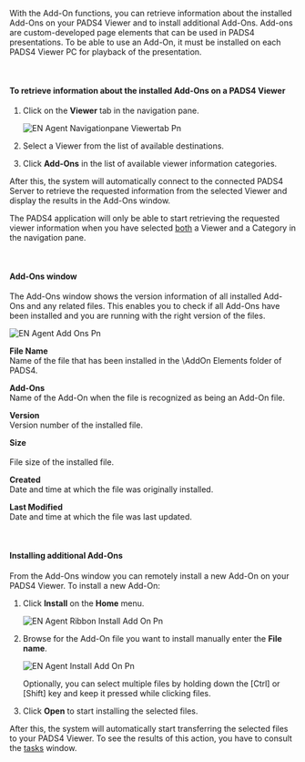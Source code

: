 With the Add-On functions, you can retrieve information about the installed Add-Ons on your PADS4 Viewer and to install additional Add-Ons. Add-ons are custom-developed page elements that can be used in PADS4 presentations. To be able to use an Add-On, it must be installed on each PADS4 Viewer PC for playback of the presentation.

 

#### **To retrieve information about the installed Add-Ons on a PADS4 Viewer**

1. Click on the **Viewer** tab in the navigation pane.

   ![EN Agent Navigationpane Viewertab Pn](/images/digital-signage/windows-applications/agent/remote-management-and-monitoring/EN-Agent-Navigationpane-Viewertab.png)
2. Select a Viewer from the list of available destinations.
3. Click **Add-Ons** in the list of available viewer information categories.

After this, the system will automatically connect to the connected PADS4 Server to retrieve the requested information from the selected Viewer and display the results in the Add-Ons window.

<Warning>
  The PADS4 application will only be able to start retrieving the requested viewer information when you have selected <u>both</u> a Viewer and a Category in the navigation pane.
</Warning>

 

#### **Add-Ons window**

The Add-Ons window shows the version information of all installed Add-Ons and any related files. This enables you to check if all Add-Ons have been installed and you are running with the right version of the files.

![EN Agent Add Ons Pn](/images/digital-signage/windows-applications/agent/remote-management-and-monitoring/EN-Agent-Add-Ons.png)

**File Name**\
Name of the file that has been installed in the \\AddOn Elements folder of PADS4.

**Add-Ons**\
Name of the Add-On when the file is recognized as being an Add-On file.

**Version**\
Version number of the installed file.

**Size**\
\
File size of the installed file.

**Created**\
Date and time at which the file was originally installed.

**Last Modified**\
Date and time at which the file was last updated.

 

#### **Installing additional Add-Ons**

From the Add-Ons window you can remotely install a new Add-On on your PADS4 Viewer. To install a new Add-On:

1. Click **Install** on the **Home** menu.

   ![EN Agent Ribbon Install Add On Pn](/images/digital-signage/windows-applications/agent/remote-management-and-monitoring/EN-Agent-Ribbon-InstallAdd-On.png)
2. Browse for the Add-On file you want to install manually enter the **File name**.

   ![EN Agent Install Add On Pn](/images/digital-signage/windows-applications/agent/remote-management-and-monitoring/EN-Agent-InstallAdd-On.png)

   Optionally, you can select multiple files by holding down the [Ctrl] or [Shift] key and keep it pressed while clicking files.
3. Click **Open** to start installing the selected files.

After this, the system will automatically start transferring the selected files to your PADS4 Viewer. To see the results of this action, you have to consult the [tasks](https://pads4documentation.blob.core.windows.net/agent/Content/Main%20Window/Tasks.htm) window.